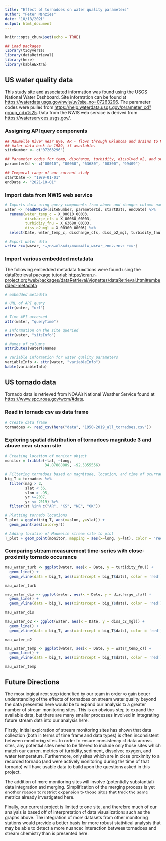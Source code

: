 ```yaml
---
title: "Effect of tornadoes on water quality parameters"
author: "Peter Menzies"
date: "10/18/2021"
output: html_document
---
```


```r
knitr::opts_chunk$set(echo = TRUE)

## Load packages
library(tidyverse)
library(dataRetrieval)
library(here)
library(kableExtra)
```

## US water quality data

This study site and associated information was found using the USGS National Water Dashboard. Site information can be found at <https://waterdata.usgs.gov/nwis/uv?site_no=07263296>. The parameter codes were pulled from <https://help.waterdata.usgs.gov/parameter_cd?group_cd=%25>. Data from the NWIS web service is derived from <https://waterservices.usgs.gov/>.

### Assigning API query components

```r
## Maumelle River near Wye, AR - flows through Oklahoma and drains to Mississippi
## Water data back to 1989, if available.
siteNumber <- c("07263296") 

## Parameter codes for temp, discharge, turbidity, dissolved o2, and suspended sediment conc., respectively
parameterCd <- c("00010", "00060", "63680", "00300", "99409")

## Temporal range of our current study
startDate <- "1989-01-01"
endDate <- "2021-10-01"
```

### Import data from NWIS web service

```r
# Imports data using query components from above and changes column names to readable text
water <- readNWISdv(siteNumber, parameterCd, startDate, endDate) %>% 
  rename(water_temp_c = X_00010_00003, 
         discharge_cfs = X_00060_00003, 
         turbidity_fnu = X_63680_00003, 
         diss_o2_mgl = X_00300_00003) %>% 
  select(Date, water_temp_c, discharge_cfs, diss_o2_mgl, turbidity_fnu)
```

```r
# Export water data
write.csv(water, "~/Downloads/maumelle_water_2007-2021.csv")
```

### Import various embedded metadata

The following embedded metadata functions were found using the dataRetrieval package tutorial: <https://cran.r-project.org/web/packages/dataRetrieval/vignettes/dataRetrieval.html#embedded-metadata>

```r
# embedded metadata

# URL of API query
attr(water, "url")

# Time API accessed
attr(water, "queryTime")

# Information on the site queried
attr(water, "siteInfo")

# Names of columns
attributes(water)$names

# Variable information for water quality parameters
variableInfo <- attr(water, "variableInfo")
kable(variableInfo)
```

## US tornado data

Tornado data is retrieved from NOAA's National Weather Service found at <https://www.spc.noaa.gov/wcm/#data>.

### Read in tornado csv as data frame

```r
# Create data frame
tornadoes <- read_csv(here("data", "1950-2019_all_tornadoes.csv"))
```

### Exploring spatial distribution of tornadoes magnitude 3 and above near stream site

```r
# Creating location of monitor object
monitor = tribble(~lat, ~long,
                  34.87888889, -92.6855556)

# Filtering tornadoes based on magnitude, location, and time of ocurrance
big_T = tornadoes %>% 
  filter(mag > 2,
         slat < 36,
         slon > -95,
         yr >=2007,
         yr <= 2019) %>% 
  filter(st %in% c("AR", "KS", "NE", "OK"))

# Plotting tornado locations
T_plot = ggplot(big_T, aes(x=slon, y=slat)) +
  geom_point(aes(color=yr))

# Adding location of Maumelle stream site to plot
T_plot + geom_point(monitor, mapping = aes(x=long, y=lat), color = "red")

```

### Comparing stream measurement time-series with close-proximity tornado occurance

```r
mau_water_turb <- ggplot(water, aes(x = Date, y = turbidity_fnu)) +
  geom_line() +
  geom_vline(data = big_T, aes(xintercept = big_T$date), color = 'red')

mau_water_turb

mau_water_dis <- ggplot(water, aes(x = Date, y = discharge_cfs)) +
  geom_line() +
  geom_vline(data = big_T, aes(xintercept = big_T$date), color = 'red')

mau_water_dis

mau_water_o2 <- ggplot(water, aes(x = Date, y = diss_o2_mgl)) +
  geom_line() +
  geom_vline(data = big_T, aes(xintercept = big_T$date), color = 'red')

mau_water_o2

mau_water_temp <- ggplot(water, aes(x = Date, y = water_temp_c)) +
  geom_line() +
  geom_vline(data = big_T, aes(xintercept = big_T$date), color = 'red')

mau_water_temp
```

## Future Directions

The most logical next step identified by our team in order to gain better understanding of the effects of tornadoes on stream water quality beyond the data presented here would be to expand our analysis to a greater number of stream monitoring sites. This is an obvious step to expand the available data, but there are many smaller processes involved in integrating future stream data into our analysis here. 

Firstly, initial exploration of stream monitoring sites has shown that data collection (both in terms of time frame and data types) is often inconsistent between monitoring sites. In order to ensure consistency of data across sites, any potential sites need to be filtered to include only those sites which match our current metrics of turbidity, sediment, dissolved oxygen, and water temperature. Furthermore, only sites which are in close proximity to a recorded tornado (and were actively monitoring during the time of that tornado) will have usable data to build upon the questions asked in this project.

The addition of more monitoring sites will involve (potentially substantial) data integration and merging. Simplification of the merging process is yet another reason to restrict expansion to those sites that track the same metrics already investigated here.

Finally, our current project is limited to one site, and therefore much of our analysis is based off of interpretation of data visualizations such as the graphs above. The integration of more datasets from other monitoring stations would provide a better basis for more robust statistical analysis that may be able to detect a more nuanced interaction between tornadoes and stream chemistry than is presented here. 